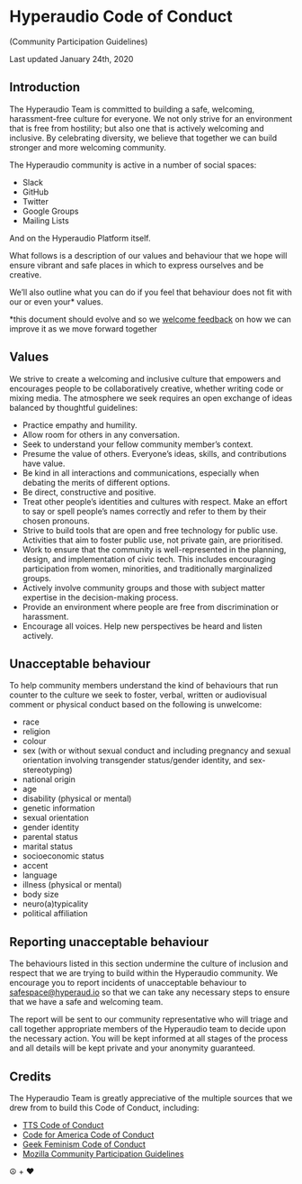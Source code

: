 # Hyperaudio Code of Conduct

(Community Participation Guidelines)

Last updated January 24th, 2020

## Introduction

The Hyperaudio Team is committed to building a safe, welcoming, harassment-free culture for everyone. We not only strive for an environment that is free from hostility; but also one that is actively welcoming and inclusive. By celebrating diversity, we believe that together we can build stronger and more welcoming community.

The Hyperaudio community is active in a number of social spaces:

- Slack
- GitHub
- Twitter
- Google Groups
- Mailing Lists

And on the Hyperaudio Platform itself.

What follows is a description of our values and behaviour that we hope will ensure vibrant and safe places in which to express ourselves and be creative.

We’ll also outline what you can do if you feel that behaviour does not fit with our or even your\* values.

\*this document should evolve and so we [welcome feedback](mailto:safespace@hyperaud.io) on how we can improve it as we move forward together

## Values

We strive to create a welcoming and inclusive culture that empowers and encourages people to be collaboratively creative, whether writing code or mixing media. The atmosphere we seek requires an open exchange of ideas balanced by thoughtful guidelines:

- Practice empathy and humility.
- Allow room for others in any conversation.
- Seek to understand your fellow community member’s context.
- Presume the value of others. Everyone’s ideas, skills, and contributions have value.
- Be kind in all interactions and communications, especially when debating the merits of different options.
- Be direct, constructive and positive.
- Treat other people’s identities and cultures with respect. Make an effort to say or spell people’s names correctly and refer to them by their chosen pronouns.
- Strive to build tools that are open and free technology for public use. Activities that aim to foster public use, not private gain, are prioritised.
- Work to ensure that the community is well-represented in the planning, design, and implementation of civic tech. This includes encouraging participation from women, minorities, and traditionally marginalized groups.
- Actively involve community groups and those with subject matter expertise in the decision-making process.
- Provide an environment where people are free from discrimination or harassment.
- Encourage all voices. Help new perspectives be heard and listen actively.

## Unacceptable behaviour

To help community members understand the kind of behaviours that run counter to the culture we seek to foster, verbal, written or audiovisual comment or physical conduct based on the following is unwelcome:

- race
- religion
- colour
- sex (with or without sexual conduct and including pregnancy and sexual orientation involving transgender status/gender identity, and sex-stereotyping)
- national origin
- age
- disability (physical or mental)
- genetic information
- sexual orientation
- gender identity
- parental status
- marital status
- socioeconomic status
- accent
- language
- illness (physical or mental)
- body size
- neuro(a)typicality
- political affiliation

## Reporting unacceptable behaviour

The behaviours listed in this section undermine the culture of inclusion and respect that we are trying to build within the Hyperaudio community. We encourage you to report incidents of unacceptable behaviour to [safespace@hyperaud.io](mailto:safespace@hyperaud.io) so that we can take any necessary steps to ensure that we have a safe and welcoming team.

The report will be sent to our community representative who will triage and call together appropriate members of the Hyperaudio team to decide upon the necessary action. You will be kept informed at all stages of the process and all details will be kept private and your anonymity guaranteed.

## Credits

The Hyperaudio Team is greatly appreciative of the multiple sources that we drew from to build this Code of Conduct, including:

- [TTS Code of Conduct](https://www.google.com/url?q=https://18f.gsa.gov/code-of-conduct/&sa=D&ust=1597604715840000&usg=AOvVaw1caukIsxWJu8GqK0raNkOt)
- [Code for America Code of Conduct](https://www.google.com/url?q=https://github.com/codeforamerica/codeofconduct&sa=D&ust=1597604715840000&usg=AOvVaw2MECCZIF3iUj9yfqAB-NZp)
- [Geek Feminism Code of Conduct](https://www.google.com/url?q=https://geekfeminism.org/about/code-of-conduct/&sa=D&ust=1597604715840000&usg=AOvVaw30lAnv-hy7W2sROhqzZYoX)
- [Mozilla Community Participation Guidelines](https://www.google.com/url?q=https://www.mozilla.org/en-US/about/governance/policies/participation/&sa=D&ust=1597604715841000&usg=AOvVaw34f04-xwQNe6E2fEpMW9Fq)

☮️ + ❤️
